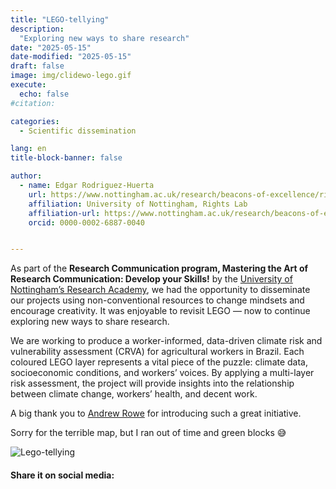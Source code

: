 ```yaml
---
title: "LEGO-tellying"
description: 
  "Exploring new ways to share research"
date: "2025-05-15"
date-modified: "2025-05-15"
draft: false
image: img/clidewo-lego.gif
execute:
  echo: false
#citation:

categories:
  - Scientific dissemination

lang: en
title-block-banner: false

author:
  - name: Edgar Rodriguez-Huerta
    url: https://www.nottingham.ac.uk/research/beacons-of-excellence/rights-lab/our-team/edgar-rodríguez-huerta/index.aspx
    affiliation: University of Nottingham, Rights Lab
    affiliation-url: https://www.nottingham.ac.uk/research/beacons-of-excellence/rights-lab/index.aspx
    orcid: 0000-0002-6887-0040


---
```


As part of the **Research Communication program, Mastering the Art of Research Communication: Develop your Skills!** by the [University of Nottingham's Research Academy](https://www.nottingham.ac.uk/studentservices/services/the-researcher-academy.aspx), we had the opportunity to disseminate our projects using non-conventional resources to change mindsets and encourage creativity. It was enjoyable to revisit LEGO — now to continue exploring new ways to share research.


We are working to produce a worker-informed, data-driven climate risk and vulnerability assessment (CRVA) for agricultural workers in Brazil. Each coloured LEGO layer represents a vital piece of the puzzle: climate data, socioeconomic conditions, and workers' voices. By applying a multi-layer risk assessment, the project will provide insights into the relationship between climate change, workers' health, and decent work.

A big thank you to [Andrew Rowe](https://www.linkedin.com/posts/edgarodriguez_lego-research-communication-activity-7326563704836169729-nNRM?utm_source=social_share_send&utm_medium=member_desktop_web&rcm=ACoAAALXnIQBj7BMjHxUYo2pVUVkHx9yWZc77pU) for introducing such a great initiative. 

Sorry for the terrible map, but I ran out of time and green blocks 😅



![](img/clidewo-lego.gif "Lego-tellying ")

#### Share it on social media:

```{=html}
<!-- AddToAny BEGIN -->
<div class="a2a_kit a2a_kit_size_32 a2a_default_style" data-a2a-icon-color="#FFDC02,black">

<a class="a2a_button_email a2a_counter"></a>
<a class="a2a_button_copy_link a2a_counter"></a>
<a class="a2a_button_linkedin a2a_counter"></a>
<a class="a2a_button_facebook a2a_counter"></a>
<a class="a2a_button_bluesky a2a_counter"></a>
<a class="a2a_button_x a2a_counter"></a>
<a class="a2a_button_threads a2a_counter"></a>
<a class="a2a_button_mastodon a2a_counter"></a>
<a class="a2a_button_whatsapp a2a_counter"></a>
<a class="a2a_dd a2a_counter" href="https://www.addtoany.com/share"></a>
</div>
<script async src="https://static.addtoany.com/menu/page.js"></script>
<!-- AddToAny END -->
```


